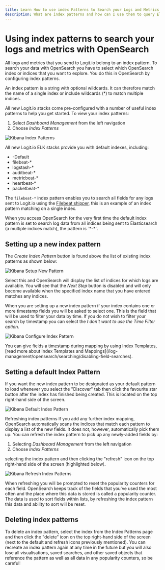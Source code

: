 ```yaml
---
title: Learn How to use index Patterns to Search your Logs and Metrics
description: What are index patterns and how can I use them to query Elasticsearch with OpenSearch Dashboards on the Logit.io platform?
---
```


# Using index patterns to search your logs and metrics with OpenSearch

All logs and metrics that you send to Logit.io belong to an index pattern. 
To search your data with OpenSearch you have to select which OpenSearch index 
or indices that you want to explore. You do this in OpenSearch by 
configuring index patterns.

An index pattern is a string with optional wildcards. It can therefore 
match the name of a single index or include wildcards (*) to match multiple indices.

All new Logit.io stacks come pre-configured with a number of useful 
index patterns to help you get started. To view your index patterns:

1. Select *Dashboard Management* from the left navigation
2. Choose *Index Patterns*

![Kibana Index Patterns](@/images/help/log-management/storage/kibana-index-patterns.png)

All new Logit.io ELK stacks provide you with default indexes, including:
- -Default
- filebeat-*
- logstash-*
- auditbeat-*
- metricbeat-*
- heartbeat-*
- packetbeat-*

The `filebeat-*` index pattern enables you to search all fields for any 
logs sent to Logit.io using the [Filebeat shipper](/integrations/log-management/shippers/filebeat), 
this is an example of an index pattern matching on a single index.

<Callout type="info">
  When you access OpenSearch for the very first time the default index 
  pattern is set to search log data from all indices being sent to 
  Elasticsearch (a multiple indices match), the pattern is `*-*`.
</Callout>

## Setting up a new index pattern

The *Create Index Pattern* button is found above the list of existing index patterns as shown below:

![Kibana Setup New Pattern](@/images/help/log-management/storage/kibana-setup-new-pattern.png)

Select this and OpenSearch will display the list of indices for which logs are available. 
You will see that the *Next Step* button is disabled and will only become available when 
the specified index name that you have entered matches any indices.

When you are setting up a new index pattern if your index contains one or more 
timestamp fields you will be asked to select one. This is the field that will 
be used to filter your data by time. If you do not wish to filter your search 
by timestamp you can select the *I don't want to use the Time Filter option*.

![Kibana Configure Index Pattern](@/images/help/log-management/storage/kibana-configure-index-pattern.png)

<Callout type="info">
  You can give fields a timestamp during mapping by using Index Templates, 
  [read more about Index Templates and Mappings](/log-management/opensearch/searching/disabling-field-searches).
</Callout>

## Setting a default Index Pattern

If you want the new index pattern to be designated as your default pattern to 
load whenever you select the "Discover" tab then click the favourite star button 
after the index has finished being created. This is located on the top right-hand side of the screen.

![Kibana Default Index Pattern](@/images/help/log-management/storage/kibana-default-index-pattern.png)

Refreshing index patterns
If you add any further index mapping, OpenSearch automatically scans the indices 
that match each pattern to display a list of the new fields. It does not, however, 
automatically pick them up. You can refresh the index pattern to pick up any newly-added fields by:

1. Selecting *Dashboard Management* from the left navigation
2. Choose *Index Patterns*

selecting the index pattern and then clicking the "refresh" icon on the top 
right-hand side of the screen (highlighted below).

![Kibana Refresh Index Patterns](@/images/help/log-management/storage/kibana-refresh-index-patterns.png)

When refreshing you will be prompted to reset the popularity counters for each field. 
OpenSearch keeps track of the fields that you've used the most often and the place 
where this data is stored is called a popularity counter. The data is used to sort 
fields within lists, by refreshing the index pattern this data and ability to sort will be reset.

## Deleting index patterns

To delete an index pattern, select the index from the Index Patterns page and 
then click the "delete" icon on the top right-hand side of the screen (next to 
the default and refresh icons previously mentioned). You can recreate an index 
pattern again at any time in the future but you will also lose all visualisations, 
saved searches, and other saved objects that reference the pattern as well as 
all data in any popularity counters, so be careful!